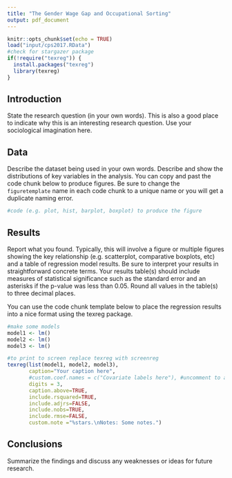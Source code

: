 ```yaml
---
title: "The Gender Wage Gap and Occupational Sorting"
output: pdf_document
---
```


```r
knitr::opts_chunk$set(echo = TRUE)
load("input/cps2017.RData")
#check for stargazer package
if(!require("texreg")) {
  install.packages("texreg")
  library(texreg)
}
```

## Introduction

State the research question (in your own words). This is also a good place to indicate why this is an interesting research question. Use your sociological imagination here.

## Data

Describe the dataset being used in your own words. Describe and show the distributions of key variables in the analysis. You can copy and past the code chunk below to produce figures. Be sure to change the `figuretemplate` name in each code chunk to a unique name or you will get a duplicate naming error.

```r
#code (e.g. plot, hist, barplot, boxplot) to produce the figure
```

## Results

Report what you found. Typically, this will involve a figure or multiple figures showing the key relationship (e.g. scatterplot, comparative boxplots, etc) and a table of regression model results. Be sure to interpret your results in straightforward concrete terms. Your results table(s) should include measures of statistical significance such as the standard error and an asterisks if the p-value was less than 0.05. Round all values in the table(s) to three decimal places.

You can use the code chunk template below to place the regression results into a nice format using the texreg package.
```r
#make some models
model1 <- lm()
model2 <- lm()
model3 <- lm()

#to print to screen replace texreg with screenreg
texreg(list(model1, model2, model3),
       caption="Your caption here",
       #custom.coef.names = c("Covariate labels here"), #uncomment to add nice labels to independent variables
       digits = 3,
       caption.above=TRUE, 
       include.rsquared=TRUE,
       include.adjrs=FALSE,
       include.nobs=TRUE,
       include.rmse=FALSE,
       custom.note ="%stars.\nNotes: Some notes.")
```

## Conclusions

Summarize the findings and discuss any weaknesses or ideas for future research.
